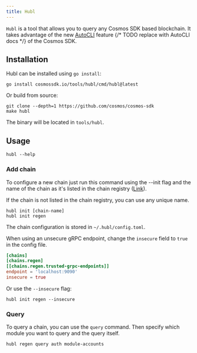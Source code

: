 ```yaml
---
title: Hubl
---
```

`Hubl` is a tool that allows you to query any Cosmos SDK based blockchain.
It takes advantage of the new [AutoCLI](https://pkg.go.dev/github.com/cosmos/cosmos-sdk/client/v2@v2.0.0-20220916140313-c5245716b516/cli) feature {/* TODO replace with AutoCLI docs */} of the Cosmos SDK.

## Installation

Hubl can be installed using `go install`:

```shell
go install cosmossdk.io/tools/hubl/cmd/hubl@latest
```

Or build from source:

```shell
git clone --depth=1 https://github.com/cosmos/cosmos-sdk
make hubl
```

The binary will be located in `tools/hubl`.

## Usage

```shell
hubl --help
```

### Add chain

To configure a new chain just run this command using the --init flag and the name of the chain as it's listed in the chain registry ([Link](https://github.com/cosmos/chain-registry)).

If the chain is not listed in the chain registry, you can use any unique name.

```shell
hubl init [chain-name]
hubl init regen
```

The chain configuration is stored in `~/.hubl/config.toml`.

<Tip>

When using an unsecure gRPC endpoint, change the `insecure` field to `true` in the config file.

```toml
[chains]
[chains.regen]
[[chains.regen.trusted-grpc-endpoints]]
endpoint = 'localhost:9090'
insecure = true
```

Or use the `--insecure` flag:

```shell
hubl init regen --insecure
```

</Tip>

### Query

To query a chain, you can use the `query` command.
Then specify which module you want to query and the query itself.

```shell
hubl regen query auth module-accounts
```
